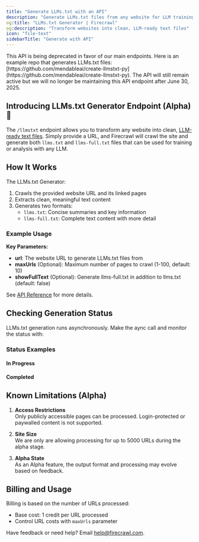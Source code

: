 ```yaml
---
title: "Generate LLMs.txt with an API"
description: "Generate LLMs.txt files from any website for LLM training and analysis"
og:title: "LLMs.txt Generator | Firecrawl"
og:description: "Transform websites into clean, LLM-ready text files"
icon: "file-text"
sidebarTitle: "Generate with API"
---
```



<Warning>
This API is being deprecated in favor of our main endpoints. Here is an example repo that generates LLMs.txt files: [https://github.com/mendableai/create-llmstxt-py](https://github.com/mendableai/create-llmstxt-py). The API will still remain active but we will no longer be maintaining this API endpoint after June 30, 2025.
</Warning>

## Introducing LLMs.txt Generator Endpoint (Alpha) 📃

The `/llmstxt` endpoint allows you to transform any website into clean, [LLM-ready text files](https://www.firecrawl.dev/blog/How-to-Create-an-llms-txt-File-for-Any-Website). Simply provide a URL, and Firecrawl will crawl the site and generate both `llms.txt` and `llms-full.txt` files that can be used for training or analysis with any LLM.

## How It Works

The LLMs.txt Generator:
1. Crawls the provided website URL and its linked pages
2. Extracts clean, meaningful text content
3. Generates two formats:
   - `llms.txt`: Concise summaries and key information
   - `llms-full.txt`: Complete text content with more detail

### Example Usage

<CodeGroup>

<GenerateLLMsTxtPython />
<GenerateLLMsTxtNode />
<GenerateLLMsTxtCURL />

</CodeGroup>

**Key Parameters:**

- **url**: The website URL to generate LLMs.txt files from
- **maxUrls** (Optional): Maximum number of pages to crawl (1-100, default: 10)
- **showFullText** (Optional): Generate llms-full.txt in addition to llms.txt (default: false)

See [API Reference](/api-reference/endpoint/llmstxt) for more details.

## Checking Generation Status

LLMs.txt generation runs asynchronously. Make the aync call and monitor the status with:

<CodeGroup>

<CheckStatusPython />
<CheckStatusNode />
<CheckStatusCURL />

</CodeGroup>

### Status Examples

#### In Progress

<StatusPending />

#### Completed

<StatusCompleted />

## Known Limitations (Alpha)

1. **Access Restrictions**  
Only publicly accessible pages can be processed. Login-protected or paywalled content is not supported.

2. **Site Size**  
We are only are allowing processing for up to 5000 URLs during the alpha stage.

3. **Alpha State**  
As an Alpha feature, the output format and processing may evolve based on feedback.

## Billing and Usage

Billing is based on the number of URLs processed:

- Base cost: 1 credit per URL processed
- Control URL costs with `maxUrls` parameter

Have feedback or need help? Email [help@firecrawl.com](mailto:help@firecrawl.com).
